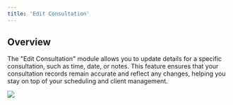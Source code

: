 ```yaml
---
title: 'Edit Consultation'
---
```


## Overview

The "Edit Consultation" module allows you to update details for a specific consultation, such as time, date, or notes. This feature ensures that your consultation records remain accurate and reflect any changes, helping you stay on top of your scheduling and client management.



![](/images/workflows/edit_consultation001.png)